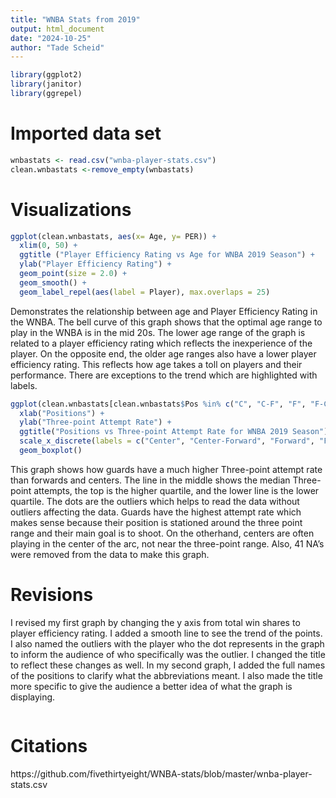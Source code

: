```yaml
---
title: "WNBA Stats from 2019"
output: html_document
date: "2024-10-25"
author: "Tade Scheid"
---
```


```r
library(ggplot2)
library(janitor)
library(ggrepel)
```

# Imported data set
```r
wnbastats <- read.csv("wnba-player-stats.csv")
clean.wnbastats <-remove_empty(wnbastats)
```

# Visualizations

```r
ggplot(clean.wnbastats, aes(x= Age, y= PER)) +
  xlim(0, 50) +
  ggtitle ("Player Efficiency Rating vs Age for WNBA 2019 Season") +
  ylab("Player Efficiency Rating") +
  geom_point(size = 2.0) +
  geom_smooth() +
  geom_label_repel(aes(label = Player), max.overlaps = 25)
```

Demonstrates the relationship between age and Player Efficiency Rating in the WNBA. The bell curve of this graph shows that the optimal age range to play in the WNBA is in the mid 20s. The lower age range of the graph is related to a player efficiency rating which reflects the inexperience of the player. On the opposite end, the older age ranges also have a lower player efficiency rating. This reflects how age takes a toll on players and their performance. There are exceptions to the trend which are highlighted with labels.    


```r
ggplot(clean.wnbastats[clean.wnbastats$Pos %in% c("C", "C-F", "F", "F-C", "F-G", "G", "G-F" ), ],  aes(x= Pos, y= ThrPAr, )) +
  xlab("Positions") +
  ylab("Three-point Attempt Rate") +
  ggtitle("Positions vs Three-point Attempt Rate for WNBA 2019 Season") +
  scale_x_discrete(labels = c("Center", "Center-Forward", "Forward", "Forward-Center", "Forward-Guard", "Guard", "Guard-Forward"))+
  geom_boxplot()
```

This graph shows how guards have a much higher Three-point attempt rate than forwards and centers. The line in the middle shows the median Three-point attempts, the top is the higher quartile, and the lower line is the lower quartile. The dots are the outliers which helps to read the data without outliers affecting the data. Guards have the highest attempt rate which makes sense because their position is stationed around the three point range and their main goal is to shoot. On the otherhand, centers are often playing in the center of the arc, not near the three-point range. Also, 41 NA's were removed from the data to make this graph. 
 
# Revisions
I revised my first graph by changing the y axis from total win shares to player efficiency rating. I added a smooth line to see the trend of the points. I also named the outliers with the player who the dot represents in the graph to inform the audience of who specifically was the outlier. I changed the title to reflect these changes as well. In my second graph, I added the full names of the positions to clarify what the abbreviations meant. I also made the title more specific to give the audience a better idea of what the graph is displaying. 
```r

```
 
# Citations
https://github.com/fivethirtyeight/WNBA-stats/blob/master/wnba-player-stats.csv
